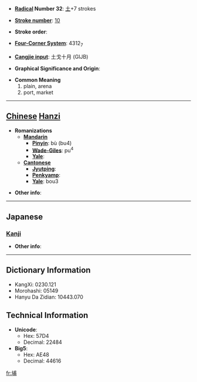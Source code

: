 * '''[[Wiktionary:Chinese radical index| Radical]] Number 32''': [[Wiktionary:Chinese radical index 土|土]]+7 strokes

* '''[[Wiktionary:Chinese total strokes index|Stroke number]]''': [[Wiktionary:Chinese total strokes index 10|10]]

* '''Stroke order''': 

* '''[[Wiktionary:Chinese four corner index|Four-Corner System]]''': 4312<sub>7</sub>

* '''[[Wiktionary:Chinese Cangjie index|Cangjie input]]''': 土戈十月 (GIJB)

* '''Graphical Significance and Origin''': 

* '''Common Meaning'''
*#plain, arena
*# port, market


----

== [[Chinese]] [[Hanzi]] ==

* '''Romanizations'''
** '''[[Mandarin]]'''
*** '''[[Pinyin]]''': bù (bu4)
*** '''[[Wade-Giles]]''': pu<sup>4</sup>
*** '''[[Yale]]''': 
** '''[[Cantonese]]'''
*** '''[[Jyutping]]''':
*** '''[[Penkyamp]]''': 
*** '''[[Yale]]''': bou3

* '''Other info''': 

----

==Japanese==
===[[Kanji]]===
{{kanji|on readings=[[ほ]] (ho)
|kun readings=
}}

* '''Other info''':  

----

== Dictionary Information ==

* KangXi: 0230.121
* Morohashi: 05149
* Hanyu Da Zidian: 10443.070

== Technical Information ==

* '''Unicode''':
** Hex: 57D4
** Decimal: 22484
* '''Big5''':
** Hex: AE48
** Decimal: 44616

[[fr:埔]]